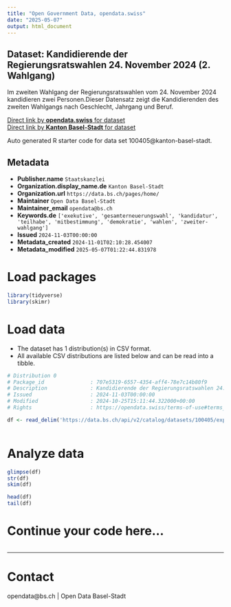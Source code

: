 ```yaml
---
title: "Open Government Data, opendata.swiss"
date: "2025-05-07"
output: html_document
---
```


## Dataset: Kandidierende der Regierungsratswahlen 24. November 2024 (2. Wahlgang)

Im zweiten Wahlgang der Regierungsratswahlen vom 24. November 2024 kandidieren zwei Personen.Dieser Datensatz zeigt die Kandidierenden des zweiten Wahlgangs nach Geschlecht, Jahrgang und Beruf.

[Direct link by **opendata.swiss** for dataset](https://opendata.swiss/de/dataset/kandidierende-der-regierungsratswahl-24-november-2024-2-wahlgang)<br>
[Direct link by **Kanton Basel-Stadt** for dataset](https://data.bs.ch/explore/dataset/100405/)

Auto generated R starter code for data set 100405@kanton-basel-stadt.

## Metadata

- **Publisher.name** `Staatskanzlei`
- **Organization.display_name.de** `Kanton Basel-Stadt`
- **Organization.url** `https://data.bs.ch/pages/home/`
- **Maintainer** `Open Data Basel-Stadt`
- **Maintainer_email** `opendata@bs.ch`
- **Keywords.de** `['exekutive', 'gesamterneuerungswahl', 'kandidatur', 'teilhabe', 'mitbestimmung', 'demokratie', 'wahlen', 'zweiter-wahlgang']`
- **Issued** `2024-11-03T00:00:00`
- **Metadata_created** `2024-11-01T02:10:28.454007`
- **Metadata_modified** `2025-05-07T01:22:44.831978`


# Load packages

```r

library(tidyverse)
library(skimr)

```

# Load data

-   The dataset has 1 distribution(s) in CSV format.
-   All available CSV distributions are listed below and can be read into a tibble.

```r

# Distribution 0
# Package_id               : 707e5319-6557-4354-aff4-78e7c14b80f9
# Description              : Kandidierende der Regierungsratswahlen 24. November 2024 (2. Wahlgang) (csv)
# Issued                   : 2024-11-03T00:00:00
# Modified                 : 2024-10-25T15:11:44.322000+00:00
# Rights                   : https://opendata.swiss/terms-of-use#terms_by

df <- read_delim('https://data.bs.ch/api/v2/catalog/datasets/100405/exports/csv?use_labels=true')



```

# Analyze data

```r

glimpse(df)
str(df)
skim(df)

head(df)
tail(df)

```

# Continue your code here...

```r

```

------------------------------------------------------------------------

# Contact

opendata@bs.ch | Open Data Basel-Stadt
